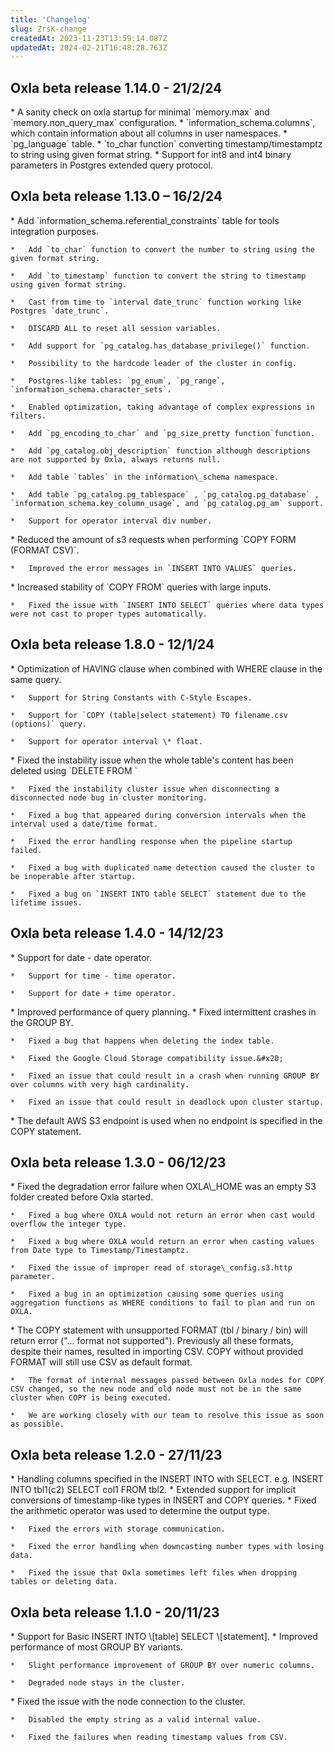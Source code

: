```yaml
---
title: 'Changelog'
slug: ZrsK-change
createdAt: 2023-11-23T13:59:14.087Z
updatedAt: 2024-02-21T16:48:28.763Z
---
```


## Oxla beta release 1.14.0 - 21/2/24
<AccordionGroup>
  <Accordion title="ADDED" icon="plus" iconType="solid" color="#00ce09">
    *   A sanity check on oxla startup for minimal `memory.max` and `memory.non_query_max` configuration.
    *   `information_schema.columns`, which contain information about all columns in user namespaces.
    *   `pg_language` table.
    *   `to_char function` converting timestamp/timestamptz to string using given format string.
    *   Support for int8 and int4 binary parameters in Postgres extended query protocol.
  </Accordion>
</AccordionGroup>


## Oxla beta release 1.13.0 – 16/2/24
<AccordionGroup>
  <Accordion title="ADDED" icon="plus" iconType="solid" color="#00ce09">
    *   Add `information_schema.referential_constraints` table for tools integration purposes.

    *   Add `to_char` function to convert the number to string using the given format string.

    *   Add `to_timestamp` function to convert the string to timestamp using given format string.

    *   Cast from time to `interval date_trunc` function working like Postgres `date_trunc`.

    *   DISCARD ALL to reset all session variables.

    *   Add support for `pg_catalog.has_database_privilege()` function.

    *   Possibility to the hardcode leader of the cluster in config.

    *   Postgres-like tables: `pg_enum`, `pg_range`, `information_schema.character_sets`.

    *   Enabled optimization, taking advantage of complex expressions in filters.

    *   Add `pg_encoding_to_char` and `pg_size_pretty function`function.

    *   Add `pg_catalog.obj_description` function although descriptions are not supported by Oxla, always returns null.

    *   Add table `tables` in the information\_schema namespace.

    *   Add table `pg_catalog.pg_tablespace` , `pg_catalog.pg_database` , `information_schema.key_column_usage`, and `pg_catalog.pg_am` support.

    *   Support for operator interval div number.
  </Accordion>

  <Accordion title="CHANGED" icon="pen-nib" iconType="solid" color="#ca8b04">
    *   Reduced the amount of s3 requests when performing `COPY FORM (FORMAT CSV)`.

    *   Improved the error messages in `INSERT INTO VALUES` queries.
  </Accordion>

  <Accordion title="FIXED" icon="screwdriver-wrench" iconType="solid" color="#f44336">
    *   Increased stability of `COPY FROM` queries with large inputs.

    *   Fixed the issue with `INSERT INTO SELECT` queries where data types were not cast to proper types automatically.
  </Accordion>
</AccordionGroup>


## Oxla beta release 1.8.0 - 12/1/24
<AccordionGroup>
  <Accordion title="ADDED" icon="plus" iconType="solid" color="#00ce09">
    *   Optimization of HAVING clause when combined with WHERE clause in the same query.

    *   Support for String Constants with C-Style Escapes.

    *   Support for `COPY (table|select statement) TO filename.csv (options)` query.

    *   Support for operator interval \* float.
  </Accordion>

  <Accordion title="FIXED" icon="screwdriver-wrench" iconType="solid" color="#f44336">
    *   Fixed the instability issue when the whole table's content has been deleted using `DELETE FROM <table_name>`

    *   Fixed the instability cluster issue when disconnecting a disconnected node bug in cluster monitoring.

    *   Fixed a bug that appeared during conversion intervals when the interval used a date/time format.

    *   Fixed the error handling response when the pipeline startup failed.

    *   Fixed a bug with duplicated name detection caused the cluster to be inoperable after startup.

    *   Fixed a bug on `INSERT INTO table SELECT` statement due to the lifetime issues.
  </Accordion>
</AccordionGroup>

## Oxla beta release 1.4.0 - 14/12/23
<AccordionGroup>
  <Accordion title="ADDED" icon="plus" iconType="solid" color="#00ce09">
    *   Support for date - date operator.

    *   Support for time - time operator.

    *   Support for date + time operator.
  </Accordion>

  <Accordion title="CHANGED" icon="pen-nib" iconType="solid" color="#ca8b04">
    *   Improved performance of query planning.
  </Accordion>

  <Accordion title="FIXED" icon="screwdriver-wrench" iconType="solid" color="#f44336">
    *   Fixed intermittent crashes in the GROUP BY.

    *   Fixed a bug that happens when deleting the index table.

    *   Fixed the Google Cloud Storage compatibility issue.&#x20;

    *   Fixed an issue that could result in a crash when running GROUP BY over columns with very high cardinality.

    *   Fixed an issue that could result in deadlock upon cluster startup.
  </Accordion>

  <Accordion title="TEMPORARY COMPATIBILITY ISSUES" icon="bug" iconType="solid" color="45818e">
    *   The default AWS S3 endpoint is used when no endpoint is specified in the COPY statement.
  </Accordion>
</AccordionGroup>


## Oxla beta release 1.3.0 - 06/12/23
<AccordionGroup>
  <Accordion title="FIXED" icon="screwdriver-wrench" iconType="solid" color="#f44336">
    *   Fixed the degradation error failure when OXLA\_HOME was an empty S3 folder created before Oxla started.&#x20;

    *   Fixed a bug where OXLA would not return an error when cast would overflow the integer type.

    *   Fixed a bug where OXLA would return an error when casting values from Date type to Timestamp/Timestamptz.

    *   Fixed the issue of improper read of storage\_config.s3.http parameter.

    *   Fixed a bug in an optimization causing some queries using aggregation functions as WHERE conditions to fail to plan and run on OXLA.
  </Accordion>

  <Accordion title="TEMPORARY COMPATIBILITY ISSUES" icon="bug" iconType="solid" color="#45818e">
    *   The COPY statement with unsupported FORMAT (tbl / binary / bin) will return error ("... format not supported"). Previously all these formats, despite their names, resulted in importing CSV. COPY without provided FORMAT will still use CSV as default format.

    *   The format of internal messages passed between Oxla nodes for COPY CSV changed, so the new node and old node must not be in the same cluster when COPY is being executed.

    *   We are working closely with our team to resolve this issue as soon as possible.
  </Accordion>
</AccordionGroup>


## Oxla beta release 1.2.0 - 27/11/23
<AccordionGroup>
  <Accordion title="ADDED" icon="plus" iconType="solid" color="#00ce09">
    *   Handling columns specified in the INSERT INTO with SELECT. e.g. INSERT INTO tbl1(c2) SELECT col1 FROM tbl2.
  </Accordion>

  <Accordion title="CHANGED" icon="pen-nib" iconType="solid" color="#ca8b04">
    *   Extended support for implicit conversions of timestamp-like types in INSERT and COPY queries.
  </Accordion>

  <Accordion title="FIXED" icon="screwdriver-wrench" iconType="solid" color="#f44336">
    *   Fixed the arithmetic operator was used to determine the output type.

    *   Fixed the errors with storage communication.

    *   Fixed the error handling when downcasting number types with losing data.

    *   Fixed the issue that Oxla sometimes left files when dropping tables or deleting data.
  </Accordion>
</AccordionGroup>


## Oxla beta release 1.1.0 - 20/11/23
<AccordionGroup>
  <Accordion title="ADDED" icon="plus" iconType="solid" color="#00ce09">
    *   Support for Basic INSERT INTO \[table] SELECT \[statement].
  </Accordion>

  <Accordion title="CHANGED" icon="pen-nib" iconType="solid" color="#ca8b04">
    *   Improved performance of most GROUP BY variants.

    *   Slight performance improvement of GROUP BY over numeric columns.

    *   Degraded node stays in the cluster.
  </Accordion>

  <Accordion title="FIXED" icon="screwdriver-wrench" iconType="solid" color="#f44336">
    *   Fixed the issue with the node connection to the cluster.

    *   Disabled the empty string as a valid internal value.

    *   Fixed the failures when reading timestamp values from CSV.
  </Accordion>
</AccordionGroup>

